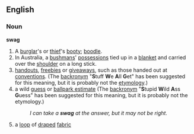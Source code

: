 ==English==

===Noun===

'''swag'''

#A [[burglar]]'s or [[thief]]'s [[booty]]; [[boodle]].
#In Australia, a [[bushman]]s' [[possessions]] tied up in a [[blanket]] and carried over the [[shoulder]] on a long stick.
#[[handout]]s, [[freebie]]s or [[giveaway]]s, such as those handed out at [[convention]]s.  (The [[backronym]] "'''S'''tuff '''W'''e '''A'''ll '''G'''et" has been suggested for this meaning, but it is probably not the [[etymology]].)
#a wild [[guess]] or [[ballpark estimate]] (The [[backronym]] "'''S'''tupid '''W'''ild '''A'''ss '''G'''uess" has been suggested for this meaning, but it is probably not the etymology.)
#:''I can take a '''swag''' at the answer, but it may not be right.''
#a [[loop]] of [[drape]]d [[fabric]]